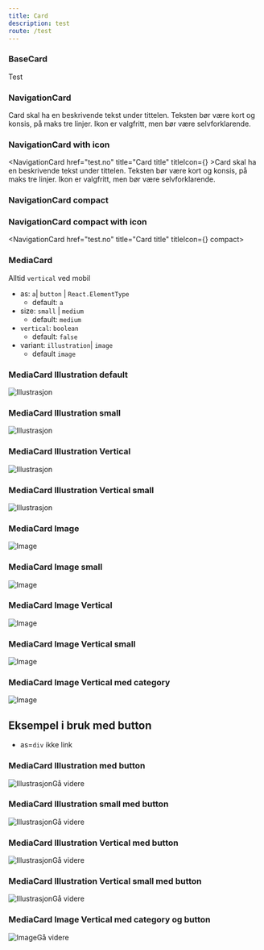 ```yaml
---
title: Card
description: test
route: /test
---
```



### BaseCard

<BaseCard>Test</BaseCard>

### NavigationCard

<NavigationCard href="test.no" title="Card title">Card skal ha en beskrivende tekst under tittelen. Teksten bør være kort og konsis, på maks tre linjer. Ikon er valgfritt, men bør være selvforklarende.</NavigationCard>

### NavigationCard with icon

<NavigationCard href="test.no" title="Card title" titleIcon={<HeartIcon />} >Card skal ha en beskrivende tekst under tittelen. Teksten bør være kort og konsis, på maks tre linjer. Ikon er valgfritt, men bør være selvforklarende.</NavigationCard>

### NavigationCard compact

<NavigationCard href="test.no" title="Card title" compact></NavigationCard>

### NavigationCard compact with icon

<NavigationCard href="test.no" title="Card title" titleIcon={<HeartIcon />} compact></NavigationCard>

### MediaCard

Alltid `vertical` ved mobil

- as: `a`| `button` | `React.ElementType`
  - default: `a`
- size: `small` | `medium`
  - default: `medium`
- `vertical`: `boolean`
  - default: `false`
- variant: `illustration`| `image`
  - default `image`

### MediaCard Illustration default

<MediaCard href="test.no" title="Card title"  variant="illustration" description="Card skal ha en beskrivende tekst under tittelen. Teksten bør være kort og konsis, på maks tre linjer. Ikon er valgfritt, men bør være selvforklarende." ><img src={Sheep} alt="Illustrasjon"  />
</MediaCard>

### MediaCard Illustration small

<MediaCard href="test.no" title="Card title"  variant="illustration" description="Card skal ha en beskrivende tekst under tittelen. Teksten bør være kort og konsis, på maks tre linjer. Ikon er valgfritt, men bør være selvforklarende." size="small"><img src={Sheep} alt="Illustrasjon"  />
</MediaCard>

### MediaCard Illustration Vertical

<MediaCard href="test.no" title="Card title"  variant="illustration" description="Card skal ha en beskrivende tekst under tittelen. Teksten bør være kort og konsis, på maks tre linjer. Ikon er valgfritt, men bør være selvforklarende." vertical><img src={Sheep} alt="Illustrasjon"  />
</MediaCard>

### MediaCard Illustration Vertical small

<MediaCard href="test.no" title="Card title"  variant="illustration" description="Card skal ha en beskrivende tekst under tittelen. Teksten bør være kort og konsis, på maks tre linjer. Ikon er valgfritt, men bør være selvforklarende." vertical size="small"><img src={Sheep} alt="Illustrasjon"  />
</MediaCard>

### MediaCard Image
<MediaCard href="test.no" title="Card title" description="Card skal ha en beskrivende tekst under tittelen. Teksten bør være kort og konsis, på maks tre linjer. Ikon er valgfritt, men bør være selvforklarende." ><img src={image} alt="Image" />
</MediaCard>

### MediaCard Image small
<MediaCard href="test.no" title="Card title" description="Card skal ha en beskrivende tekst under tittelen. Teksten bør være kort og konsis, på maks tre linjer. Ikon er valgfritt, men bør være selvforklarende." size="small"><img src={image} alt="Image"/>
</MediaCard>

### MediaCard Image Vertical
<MediaCard href="test.no" title="Card title" description="Card skal ha en beskrivende tekst under tittelen. Teksten bør være kort og konsis, på maks tre linjer. Ikon er valgfritt, men bør være selvforklarende." vertical ><img src={image} alt="Image"  />
</MediaCard>

### MediaCard Image Vertical small
<MediaCard href="test.no" title="Card title" description="Card skal ha en beskrivende tekst under tittelen. Teksten bør være kort og konsis, på maks tre linjer. Ikon er valgfritt, men bør være selvforklarende." vertical size="small" ><img src={image} alt="Image"  />
</MediaCard>

### MediaCard Image Vertical med category
<MediaCard href="test.no" title="Card title" description="Card skal ha en beskrivende tekst under tittelen. Teksten bør være kort og konsis, på maks tre linjer. Ikon er valgfritt, men bør være selvforklarende." vertical category="Kategori" ><img src={image} alt="Image"  />
</MediaCard>

## Eksempel i bruk med button

- as=`div` ikke link

### MediaCard Illustration med button

<MediaCard as="div" title="Card title"  variant="illustration" description="Card skal ha en beskrivende tekst under tittelen. Teksten bør være kort og konsis, på maks tre linjer. Ikon er valgfritt, men bør være selvforklarende."><img src={Sheep} alt="Illustrasjon" /><SecondaryButton as="a" href="test.no" >Gå videre <ForwardIcon /></SecondaryButton></MediaCard>

### MediaCard Illustration small med button

<MediaCard as="div" title="Card title"  variant="illustration" description="Card skal ha en beskrivende tekst under tittelen. Teksten bør være kort og konsis, på maks tre linjer. Ikon er valgfritt, men bør være selvforklarende." size="small"><img src={Sheep} alt="Illustrasjon" /><SecondaryButton as="a" href="test.no"  size="small">Gå videre <ForwardIcon /></SecondaryButton></MediaCard>

### MediaCard Illustration Vertical med button

<MediaCard as="div" title="Card title"  variant="illustration" description="Card skal ha en beskrivende tekst under tittelen. Teksten bør være kort og konsis, på maks tre linjer. Ikon er valgfritt, men bør være selvforklarende." vertical><img src={Sheep} alt="Illustrasjon" /><SecondaryButton as="a" href="test.no" >Gå videre <ForwardIcon /></SecondaryButton></MediaCard>

### MediaCard Illustration Vertical small med button

<MediaCard as="div" title="Card title"  variant="illustration" description="Card skal ha en beskrivende tekst under tittelen. Teksten bør være kort og konsis, på maks tre linjer. Ikon er valgfritt, men bør være selvforklarende." vertical size="small"><img src={Sheep} alt="Illustrasjon" /><SecondaryButton as="a" href="test.no" size="small">Gå videre <ForwardIcon /></SecondaryButton></MediaCard>

### MediaCard Image Vertical med category og button

<MediaCard as="div" title="Card title" description="Card skal ha en beskrivende tekst under tittelen. Teksten bør være kort og konsis, på maks tre linjer. Ikon er valgfritt, men bør være selvforklarende." vertical category="Kategori" ><img src={image} alt="Image"  /><SecondaryButton as="a" href="test.no" size="small">Gå videre <ForwardIcon /></SecondaryButton></MediaCard>
